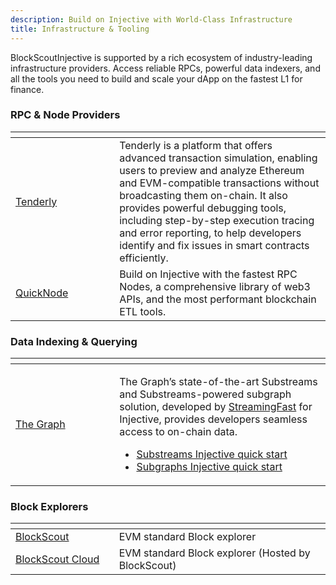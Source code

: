 ```yaml
---
description: Build on Injective with World-Class Infrastructure
title: Infrastructure & Tooling
---
```


BlockScoutInjective is supported by a rich ecosystem of industry-leading infrastructure providers. Access reliable RPCs, powerful data indexers, and all the tools you need to build and scale your dApp on the fastest L1 for finance.

### RPC & Node Providers

<table data-header-hidden><thead><tr><th width="150.140625"></th><th></th></tr></thead><tbody><tr><td><a href="https://dashboard.tenderly.co/explorer/injective-testnet">Tenderly</a></td><td>Tenderly is a platform that offers advanced transaction simulation, enabling users to preview and analyze Ethereum and EVM-compatible transactions without broadcasting them on-chain. It also provides powerful debugging tools, including step-by-step execution tracing and error reporting, to help developers identify and fix issues in smart contracts efficiently.</td></tr><tr><td><a href="https://www.quicknode.com/chains/inj">QuickNode</a></td><td>Build on Injective with the fastest RPC Nodes, a comprehensive library of web3 APIs, and the most performant blockchain ETL tools.</td></tr></tbody></table>

### **Data Indexing & Querying**

<table data-header-hidden>
<thead>
<tr><th width="150.27734375"></th><th></th></tr>
</thead>
<tbody>
<tr>
<td><a href="https://thegraph.com/networks/injective/?subnetwork=injective-testnet">The Graph</a></td>
<td>
<p>
The Graph’s state-of-the-art Substreams and Substreams-powered subgraph solution, developed by <a href="https://www.streamingfast.io/">StreamingFast</a> for Injective, provides developers seamless access to on-chain data.
</p>
<ul>
<li>
<a href="https://docs.substreams.dev/tutorials/intro-to-tutorials/injective">Substreams Injective quick start</a>
</li>
<li>
<a href="https://thegraph.com/docs/en/subgraphs/quick-start/">Subgraphs Injective quick start</a>
</li>
</ul>
</td>
</tr>
</tbody></table>

### Block Explorers

<table data-header-hidden><thead><tr><th width="149.71484375"></th><th></th></tr></thead><tbody><tr><td><a href="https://testnet.blockscout.injective.network/blocks">BlockScout</a></td><td>EVM standard Block explorer</td></tr><tr><td><a href="https://testnet-injective.cloud.blockscout.com">BlockScout Cloud</a></td><td>EVM standard Block explorer (Hosted by BlockScout)</td></tr></tbody></table>
